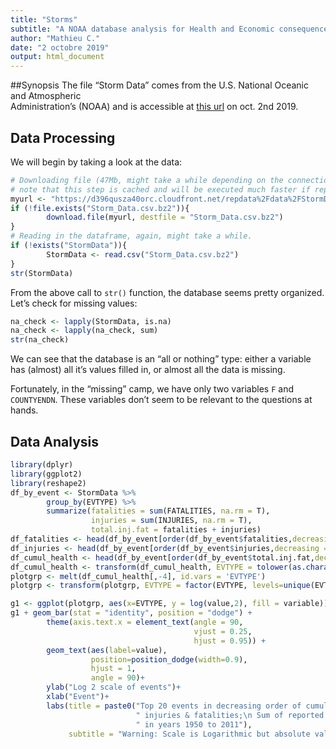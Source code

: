 ```yaml
---
title: "Storms"
subtitle: "A NOAA database analysis for Health and Economic consequences"
author: "Mathieu C."
date: "2 octobre 2019"
output: html_document
---
```

##Synopsis
The file "Storm Data" comes from the U.S. National Oceanic and Atmospheric  
Administration's (NOAA) and is accessible at [this url](https://d396qusza40orc.cloudfront.net/repdata%2Fdata%2FStormData.csv.bz2) on oct. 2nd 2019.  


## Data Processing

  
We will begin by taking a look at the data:
```r
# Downloading file (47Mb, might take a while depending on the connection and speeds)
# note that this step is cached and will be executed much faster if repeated:
myurl <- "https://d396qusza40orc.cloudfront.net/repdata%2Fdata%2FStormData.csv.bz2"
if (!file.exists("Storm_Data.csv.bz2")){
        download.file(myurl, destfile = "Storm_Data.csv.bz2")
}
# Reading in the dataframe, again, might take a while.
if (!exists("StormData")){
        StormData <- read.csv("Storm_Data.csv.bz2")
}
str(StormData)
```
From the above call to `str()` function, the database seems pretty organized.  
Let's check for missing values:
```r
na_check <- lapply(StormData, is.na)
na_check <- lapply(na_check, sum)
str(na_check)
```
We can see that the database is an "all or nothing" type: either a variable  
has (almost) all it's values filled in, or almost all the data is missing.  
  
Fortunately, in the "missing" camp, we have only two variables `F` and `COUNTYENDN`. These variables don't seem to be relevant to the questions at hands.


## Data Analysis

```r
library(dplyr)
library(ggplot2)
library(reshape2)
df_by_event <- StormData %>%
        group_by(EVTYPE) %>%
        summarize(fatalities = sum(FATALITIES, na.rm = T),
                  injuries = sum(INJURIES, na.rm = T),
                  total.inj.fat = fatalities + injuries)
df_fatalities <- head(df_by_event[order(df_by_event$fatalities,decreasing = T),],20)
df_injuries <- head(df_by_event[order(df_by_event$injuries,decreasing = T),],20)
df_cumul_health <- head(df_by_event[order(df_by_event$total.inj.fat,decreasing = T),],20)
df_cumul_health <- transform(df_cumul_health, EVTYPE = tolower(as.character(EVTYPE)))
plotgrp <- melt(df_cumul_health[,-4], id.vars = 'EVTYPE')
plotgrp <- transform(plotgrp, EVTYPE = factor(EVTYPE, levels=unique(EVTYPE)))

g1 <- ggplot(plotgrp, aes(x=EVTYPE, y = log(value,2), fill = variable))
g1 + geom_bar(stat = "identity", position = "dodge") +
        theme(axis.text.x = element_text(angle = 90, 
                                         vjust = 0.25,
                                         hjust = 0.95)) +
        geom_text(aes(label=value), 
                  position=position_dodge(width=0.9), 
                  hjust = 1, 
                  angle = 90)+
        ylab("Log 2 scale of events")+
        xlab("Event")+
        labs(title = paste0("Top 20 events in decreasing order of cumulative",
                            " injuries & fatalities;\n Sum of reported events",
                            " in years 1950 to 2011"),
             subtitle = "Warning: Scale is Logarithmic but absolute values are displayed on the bars")
        
```

